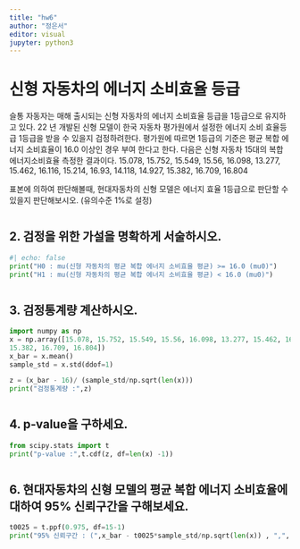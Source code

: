 ```yaml
---
title: "hw6"
author: "정은서"
editor: visual
jupyter: python3
---
```


# 신형 자동차의 에너지 소비효율 등급
슬통 자동자는 매해 출시되는 신형 자동차의 에너지 소비효율 등급을 1등급으로 유지하고 있다. 22
년 개발된 신형 모델이 한국 자동차 평가원에서 설정한 에너지 소비 효율등급 1등급을 받을 수 있을지
검정하려한다. 평가원에 따르면 1등급의 기준은 평균 복합 에너지 소비효율이 16.0 이상인 경우 부여
한다고 한다.
다음은 신형 자동차 15대의 복합 에너지소비효율 측정한 결과이다.
15.078, 15.752, 15.549, 15.56, 16.098, 13.277, 15.462, 16.116, 15.214, 16.93, 14.118, 14.927,
15.382, 16.709, 16.804

표본에 의하여 판단해볼때, 현대자동차의 신형 모델은 에너지 효율 1등급으로 판단할 수 있을지
판단해보시오. (유의수준 1%로 설정)

#

## 2. 검정을 위한 가설을 명확하게 서술하시오.
```python
#| echo: false
print("H0 : mu(신형 자동차의 평균 복합 에너지 소비효율 평균) >= 16.0 (mu0)")
print("H1 : mu(신형 자동차의 평균 복합 에너지 소비효율 평균) < 16.0 (mu0)")
```




#

## 3. 검정통계량 계산하시오.
```python
import numpy as np
x = np.array([15.078, 15.752, 15.549, 15.56, 16.098, 13.277, 15.462, 16.116, 15.214, 16.93, 14.118, 14.927,
15.382, 16.709, 16.804])
x_bar = x.mean()
sample_std = x.std(ddof=1)

z = (x_bar - 16)/ (sample_std/np.sqrt(len(x)))
print("검정통계량 :",z)
```

#

## 4. p‑value을 구하세요.
```python
from scipy.stats import t
print("p-value :",t.cdf(z, df=len(x) -1))
```

#

## 6. 현대자동차의 신형 모델의 평균 복합 에너지 소비효율에 대하여 95% 신뢰구간을 구해보세요.
```python
t0025 = t.ppf(0.975, df=15-1)
print("95% 신뢰구간 : (",x_bar - t0025*sample_std/np.sqrt(len(x)) , ",", x_bar + t0025*sample_std/np.sqrt(len(x)), ")")
```

